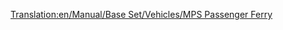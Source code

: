 [[Translation:en/Manual/Base Set/Vehicles/MPS Passenger Ferry]]

{{fr/Bateau|Image=[[File:en/Ferry.png|MPS Passenger Ferry]]
|Nom=Ferry de passagers MPS
|Coût=18 279£ (36 558$)
|Vitesse=32 km/h (20 mph)
|Entretien=1 476£ (2 952$)
|Conception=1926 	
|Vie=30
|Capacité=100 passagers
|Description=Le ferry de passagers MPS est un ferry de voyageurs lent conçu pour un accès portuaire sur de longues distances.
|Réalité=Fictif. MPS est simplement un acronyme pour Microprose, l'éditeur d'origine de Transport Tycoon.
}}